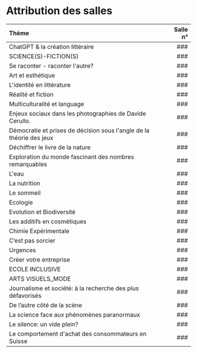 # Attribution des salles {-}

| Thème | Salle n° |
| :------------------------------------------------------- | --------: |
| ChatGPT &amp; la création littéraire | ### |
| SCIENCE(S)-FICTION(S) | ### |
| Se raconter - raconter l&#039;autre? | ### |
| Art et esthétique | ### |
| L&#039;identité en littérature  | ### |
| Réalité et fiction | ### |
| Multiculturalité et language | ### |
| Enjeux sociaux dans les photographies de Davide Cerullo. | ### |
| Démocratie et prises de décision sous l&#039;angle de la théorie des jeux | ### |
| Déchiffrer le livre de la nature | ### |
| Exploration du monde fascinant des nombres remarquables | ### |
| L&#039;eau | ### |
| La nutrition | ### |
| Le sommeil | ### |
| Ecologie | ### |
| Evolution et Biodiversité | ### |
| Les additifs en cosmétiques | ### |
| Chimie Expérimentale | ### |
| C’est pas sorcier  | ### |
| Urgences | ### |
| Créer votre entreprise | ### |
| ECOLE INCLUSIVE | ### |
| ARTS VISUELS_MODE | ### |
| Journalisme et société: à la recherche des plus défavorisés | ### |
|  De l’autre côté de la scène | ### |
| La science face aux phénomènes paranormaux | ### |
| Le silence: un vide plein? | ### |
| Le comportement d&#039;achat des consommateurs en Suisse | ### |